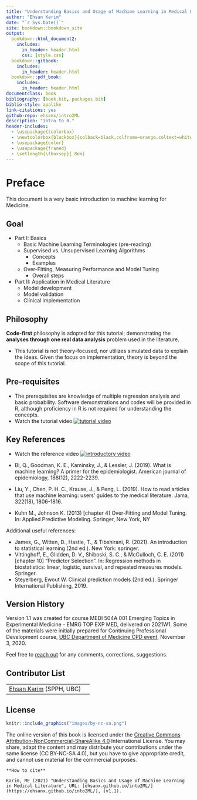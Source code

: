 ```yaml
--- 
title: "Understanding Basics and Usage of Machine Learning in Medical Literature"
author: "Ehsan Karim"
date: "`r Sys.Date()`"
site: bookdown::bookdown_site
output:
  bookdown::html_document2:
    includes:
      in_header: header.html
      css: [style.css]
  bookdown::gitbook:
    includes:
      in_header: header.html
  bookdown::pdf_book:
    includes:
      in_header: header.html
documentclass: book
bibliography: [book.bib, packages.bib]
biblio-style: apalike
link-citations: yes
github-repo: ehsanx/intro2ML
description: "Intro to R."
header-includes: 
  - \usepackage{tcolorbox}
  - \newtcolorbox{blackbox}{colback=black,colframe=orange,coltext=white,boxsep=5pt,arc=4pt}
  - \usepackage{color}
  - \usepackage{framed}
  - \setlength{\fboxsep}{.8em}
---
```


\newenvironment{blackbox}{
  \definecolor{shadecolor}{rgb}{0, 0, 0}  % black
  \color{white}
  \begin{shaded}}
 {\end{shaded}}

# Preface {-}

This document is a very basic introduction to machine learning for Medicine.

## Goal  {-}

- Part I: Basics
  - Basic Machine Learning Terminologies (pre-reading)
  - Supervised vs. Unsupervised Learning Algorithms
    - Concepts
    - Examples
  - Over-Fitting, Measuring Performance and Model Tuning
    - Overall steps
- Part II: Application in Medical Literature
  - Model development
  - Model validation
  - Clinical implementation
  

## Philosophy  {-}

**Code-first** philosophy is adopted for this tutorial; demonstrating the **analyses through one real data analysis** problem used in the literature. 

- This tutorial is not theory-focused, nor utilizes simulated data to explain the ideas. Given the focus on implementation, theory is beyond the scope of this tutorial. 

## Pre-requisites {-}

- The prerequisites are knowledge of multiple regression analysis and basic probability. Software demonstrations and codes will be provided in R, although proficiency in R is not required for understanding the concepts.
- Watch the tutorial video [![tutorial video](https://img.youtube.com/vi/NkGLxUe3MKs/maxresdefault.jpg)](https://youtu.be/NkGLxUe3MKs)

## Key References {-}

- Watch the reference video [![introductory video](https://img.youtube.com/vi/T713OdjNzgk/maxresdefault.jpg)](https://youtu.be/T713OdjNzgk)

- Bi, Q., Goodman, K. E., Kaminsky, J., & Lessler, J. (2019). What is machine learning? A primer for the epidemiologist. American journal of epidemiology, 188(12), 2222-2239.
- Liu, Y., Chen, P. H. C., Krause, J., & Peng, L. (2019). How to read articles that use machine learning: users’ guides to the medical literature. Jama, 322(18), 1806-1816.
-  Kuhn M., Johnson K. (2013) [chapter 4] Over-Fitting and Model Tuning. In: Applied Predictive Modeling. Springer, New York, NY

Additional useful references:

- James, G., Witten, D., Hastie, T., & Tibshirani, R. (2021). An introduction to statistical learning (2nd ed.). New York: springer.
- Vittinghoff, E., Glidden, D. V., Shiboski, S. C., & McCulloch, C. E. (2011) [chapter 10] "Predictor Selection". In: Regression methods in biostatistics: linear, logistic, survival, and repeated measures models. Springer. 
- Steyerberg, Ewout W. Clinical prediction models (2nd ed.). Springer International Publishing, 2019.

## Version History {-}

Version 1.1 was created for course MEDI 504A 001 Emerging Topics in Experimental Medicine - EMRG TOP EXP MED, delivered on 2021W1. Some of the materials were initially prepared for Continuing Professional Development course, [UBC Department of Medicine CPD event](https://medicine.med.ubc.ca/datascience/), November 3, 2020.

Feel free to [reach out](https://ehsank.com/) for any comments, corrections, suggestions.

## Contributor List {-}

|||
|---|---|
| [Ehsan Karim](https://ehsank.com/) (SPPH, UBC) |  

## License {-}

```r
knitr::include_graphics("images/by-nc-sa.png")
```

The online version of this book is licensed under the [Creative Commons Attribution-NonCommercial-ShareAlike 4.0](https://creativecommons.org/licenses/by-nc-sa/4.0/) International License. You may share, adapt the content and may distribute your contributions under the same license (CC BY-NC-SA 4.0), but you have to give appropriate credit, and cannot use material for the commercial purposes.

```block
**How to cite**

Karim, ME (2021) "Understanding Basics and Usage of Machine Learning in Medical Literature", URL: [ehsanx.github.io/into2ML/](https://ehsanx.github.io/into2ML/), (v1.1). 
```
